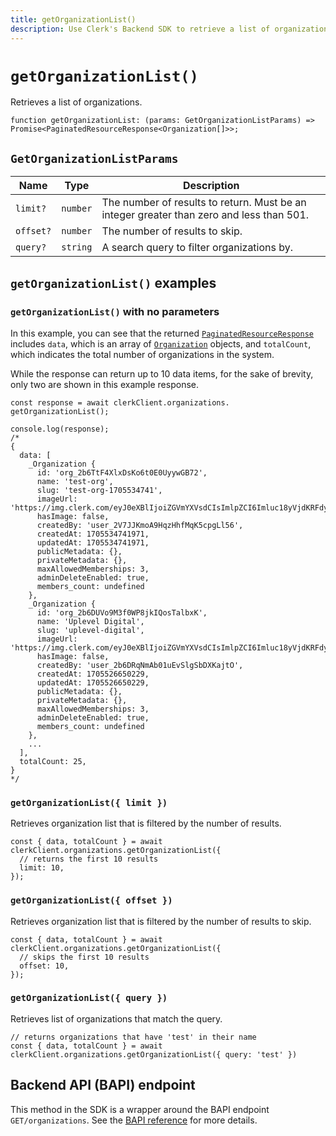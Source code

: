 ```yaml
---
title: getOrganizationList()
description: Use Clerk's Backend SDK to retrieve a list of organizations.
---
```


# `getOrganizationList()`

Retrieves a list of organizations.

```tsx
function getOrganizationList: (params: GetOrganizationListParams) => Promise<PaginatedResourceResponse<Organization[]>>;
```

## `GetOrganizationListParams`

| Name | Type | Description |
| --- | --- | --- |
| `limit?` | `number` | The number of results to return. Must be an integer greater than zero and less than 501. |
| `offset?` | `number` | The number of results to skip. |
| `query?` | `string` | A search query to filter organizations by. |

## `getOrganizationList()` examples

### `getOrganizationList()` with no parameters

In this example, you can see that the returned [`PaginatedResourceResponse`](/docs/references/backend/types/paginated-resource-response) includes `data`, which is an array of [`Organization`](/docs/references/javascript/organization/organization) objects, and `totalCount`, which indicates the total number of organizations in the system.

While the response can return up to 10 data items, for the sake of brevity, only two are shown in this example response.

```tsx
const response = await clerkClient.organizations.
getOrganizationList();

console.log(response);
/*
{
  data: [
    _Organization {
      id: 'org_2b6TtF4XlxDsKo6t0E0UyywGB72',
      name: 'test-org',
      slug: 'test-org-1705534741',
      imageUrl: 'https://img.clerk.com/eyJ0eXBlIjoiZGVmYXVsdCIsImlpZCI6Imluc18yVjdKRFdyclJwRmZFZTlqQUM2dWpSMG8xSlQiLCJyaWQiOiJvcmdfMmI2VHRGNFhseERzS282dDBFMFV5eXdHQjcyIiwiaW5pdGlhbHMiOiJUIn0',
      hasImage: false,
      createdBy: 'user_2V7JJKmoA9HqzHhfMqK5cpgLl56',
      createdAt: 1705534741971,
      updatedAt: 1705534741971,
      publicMetadata: {},
      privateMetadata: {},
      maxAllowedMemberships: 3,
      adminDeleteEnabled: true,
      members_count: undefined
    },
    _Organization {
      id: 'org_2b6DUVo9M3f0WP8jkIQosTalbxK',
      name: 'Uplevel Digital',
      slug: 'uplevel-digital',
      imageUrl: 'https://img.clerk.com/eyJ0eXBlIjoiZGVmYXVsdCIsImlpZCI6Imluc18yVjdKRFdyclJwRmZFZTlqQUM2dWpSMG8xSlQiLCJyaWQiOiJvcmdfMmI2RFVWbzlNM2YwV1A4amtJUW9zVGFsYnhLIiwiaW5pdGlhbHMiOiJVIn0',
      hasImage: false,
      createdBy: 'user_2b6DRqNmAb01uEvSlgSbDXKajtO',
      createdAt: 1705526650229,
      updatedAt: 1705526650229,
      publicMetadata: {},
      privateMetadata: {},
      maxAllowedMemberships: 3,
      adminDeleteEnabled: true,
      members_count: undefined
    },
    ...
  ],
  totalCount: 25,
}
*/
```

### `getOrganizationList({ limit })`

Retrieves organization list that is filtered by the number of results.

```tsx
const { data, totalCount } = await clerkClient.organizations.getOrganizationList({
  // returns the first 10 results
  limit: 10,
});
```

### `getOrganizationList({ offset })`

Retrieves organization list that is filtered by the number of results to skip.

```tsx
const { data, totalCount } = await clerkClient.organizations.getOrganizationList({
  // skips the first 10 results
  offset: 10,
});
```

### `getOrganizationList({ query })`

Retrieves list of organizations that match the query.

```tsx
// returns organizations that have 'test' in their name
const { data, totalCount } = await clerkClient.organizations.getOrganizationList({ query: 'test' })
```

## Backend API (BAPI) endpoint

This method in the SDK is a wrapper around the BAPI endpoint `GET/organizations`. See the [BAPI reference](https://clerk.com/docs/reference/backend-api/tag/Organizations#operation/ListOrganizations) for more details.

